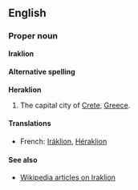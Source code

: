 ==English==
===Proper noun===
'''Iraklion'''

====Alternative spelling====
'''Heraklion'''

#The capital city of [[Crete]], [[Greece]].

====Translations====
*French: [[Iráklion]], [[Héraklion]]

====See also====
*[[en:Iraklion|Wikipedia articles on Iraklion]]